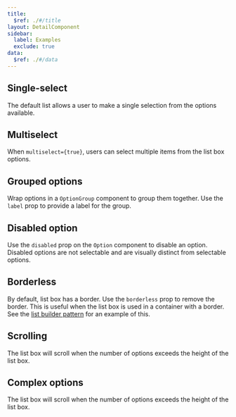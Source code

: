 ```yaml
---
title:
  $ref: ./#/title
layout: DetailComponent
sidebar:
  label: Examples
  exclude: true
data:
  $ref: ./#/data
---
```


<LivePreviewControls>
<LivePreview componentName="list-box" exampleName="SingleSelect">

## Single-select

The default list allows a user to make a single selection from the options available.

</LivePreview>

<LivePreview componentName="list-box" exampleName="Multiselect">

## Multiselect

When `multiselect={true}`, users can select multiple items from the list box options.

</LivePreview>

<LivePreview componentName="list-box" exampleName="GroupedOptions">

## Grouped options

Wrap options in a `OptionGroup` component to group them together. Use the `label` prop to provide a label for the group.

</LivePreview>

<LivePreview componentName="list-box" exampleName="DisabledOption">

## Disabled option

Use the `disabled` prop on the `Option` component to disable an option. Disabled options are not selectable and are visually distinct from selectable options.

</LivePreview>

<LivePreview componentName="list-box" exampleName="Borderless">

## Borderless

By default, list box has a border. Use the `borderless` prop to remove the border. This is useful when the list box is used in a container with a border. See the [list builder pattern](/salt/patterns/list-builder) for an example of this.

</LivePreview>

<LivePreview componentName="list-box" exampleName="Scrolling">

## Scrolling

The list box will scroll when the number of options exceeds the height of the list box.

</LivePreview>

<LivePreview componentName="list-box" exampleName="ComplexOptions">

## Complex options

The list box will scroll when the number of options exceeds the height of the list box.

</LivePreview>
</LivePreviewControls>
